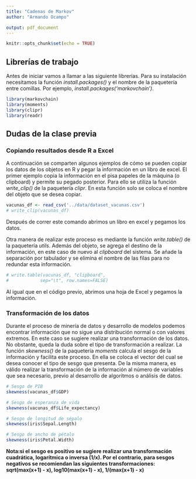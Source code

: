 ```yaml
---
title: "Cadenas de Markov"
author: "Armando Ocampo"

output: pdf_document
---
```


```r
knitr::opts_chunk$set(echo = TRUE)
```

## Librerías de trabajo

Antes de iniciar vamos a llamar a las siguiente librerías. Para su instalación necesitamos la función *install.packages()* y el nombre de la paquetería entre comillas. Por ejemplo, *install.packages('markovchain')*.

```r
library(markovchain)
library(moments)
library(clipr)
library(readr)
```

## Dudas de la clase previa

### Copiando resultados desde R a Excel

A continuación se comparten algunos ejemplos de cómo se pueden copiar los datos de los objetos en R y pegar la información en un libro de excel. El primer ejemplo copia la información en el pisa papeles de la máquina (o clipboard) y permite su pegado posterior. Para ello se utiliza la función *write_clip()* de la paquetería *clipr*. En esta función solo se coloca el nombre del objeto que se desea copiar.

```r
vacunas_df <- read_csv('../data/dataset_vacunas.csv')
# write_clip(vacunas_df)
```

Después de correr este comando abrimos un libro en excel y pegamos los datos.


Otra manera de realizar este proceso es mediante la función *write.table()* de la paquetería *utils*. Además del objeto, se agrega el destino de la información, en este caso de nuevo al *clipboard* del sistema. Se añade la separación por tabulador y se elimina el nombre de las filas para no redundar esta información.

```r
# write.table(vacunas_df, "clipboard",
#            sep="\t", row.names=FALSE)
```

Al igual que en el código previo, abrimos una hoja de Excel y pegamos la información.

### Transformación de los datos

Durante el proceso de minería de datos y desarrollo de modelos podemos encontrar información que no sigue una distribución normal o con valores extremos. En este caso se sugiere realizar una transformación de los datos. No obstante, queda la duda sobre el tipo de transformación a realizar. La función *skewness()* de la paquetería *moments* calcula el sesgo de la información y facilita este proceso. En ella se coloca el vector del cual se desea conocer el tipo de sesgo que presenta. De la misma manera, es válido realizar la transformación de la información al número de variables que sea necesario, previo al desarrollo de algoritmos o análisis de datos.

```r
# Sesgo de PIB
skewness(vacunas_df$GDP)

# Sesgo de esperanza de vida
skewness(vacunas_df$Life_expectancy)

# Sesgo de longitud de sépalo
skewness(iris$Sepal.Length)

# Sesgo de ancho de pétalo
skewness(iris$Petal.Width)
```

**Nota:si el sesgo es positivo se sugiere realizar una transformación cuadrática, logarítmica o inversa (1/x). Por el contrario, para sesgos negativos se recomiendan las siguientes transformaciones: sqrt(max(x+1) - x), log10(max(x+1) - x), 1/(max(x+1) - x)**  










